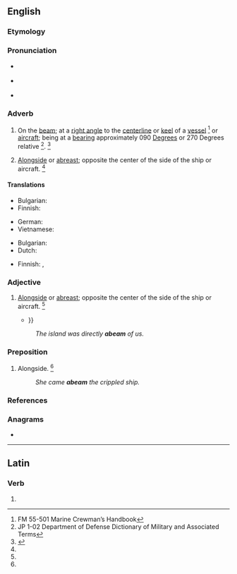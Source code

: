 ==English==

===Etymology===
{{prefix|a|beam|t1=in the direction of|t2=keel|lang=en}}

===Pronunciation===
* {{a|RP}} {{IPA|/ə.ˈbiːm/|lang=en}}
* {{a|US}} {{IPA|/ə.ˈbim/|lang=en}}
* {{rhymes|iːm|lang=en}}

===Adverb===
{{en-adv}}

# {{lb|en|nautical|aircraft}} On the [[beam]]; at a [[right angle]] to the [[centerline]] or [[keel]] of a [[vessel]] <ref name="FM55-501">FM 55-501 Marine Crewman’s Handbook</ref> or [[aircraft]]; being at a [[bearing]] approximately 090 [[degree|Degrees]] or 270 Degrees relative <ref name="JP102">JP 1-02 Department of Defense Dictionary of Military and Associated Terms</ref>. {{defdate|Mid 19<sup>th</sup> century.}}<ref name=SOED>{{R:SOED5|page=3}}</ref>
# {{lb|en|nautical|aircraft}} [[alongside|Alongside]] or [[abreast]]; opposite the center of the side of the ship or aircraft. {{defdate|Mid 19<sup>th</sup> century.}}<ref name=SOED/>

====Translations====
{{trans-top|on the beam}}
* Bulgarian: {{t|bg|отстрани, перпендикулярно на кила на кораба}}
* Finnish: {{t|fi|[[suoraan]] [[sivu|sivulla]]}}
{{trans-mid}}
* German: {{t|de|Querab}}
* Vietnamese: {{t-check|vi|[[đâm ngang]] [[sườn]]}} {{attention|vi|2=was "[[đâm ngang]] [[sườn]]" - assumed sum-of-parts; if an idiom, remove the wikilinks to the individual words. see [[User:Kephir/gadgets/xte#Translation_fixing]]}}
{{trans-bottom}}

{{trans-top|alongside}}
* Bulgarian: {{t|bg|в траверс}}
* Dutch: {{t+|nl|dwarsscheeps}}
{{trans-mid}}
* Finnish: {{t+|fi|vieressä}}, {{t|fi|kyljittäin}}
{{trans-bottom}}

===Adjective===
{{en-adj}}

# {{lb|en|nautical|aircraft}} [[alongside|Alongside]] or [[abreast]]; opposite the center of the side of the ship or aircraft. {{defdate|Mid 19<sup>th</sup> century.}}<ref name=SOED/>
#* {{quote-book|year=2005|author=William Thomas Generous|title=Sweet Pea at War: A History of USS Portland|page=178|url=http://books.google.com/books?id=A8kjK2s1wJoC|isbn=9780813191218|passage=The attack on the '''abeam''' ship, ''Louisville'', killed Commander Cruiser Division Four {{...}}}}
#: ''The island was directly '''abeam''' of us.''

===Preposition===
{{en-prep}}

# {{lb|en|nautical}} Alongside. {{defdate|Mid 19<sup>th</sup> century.}}<ref name=SOED/>
#: ''She came '''abeam''' the crippled ship.''

===References===
<references/>

===Anagrams===
* {{anagrams|en|ameba}}

----

==Latin==

===Verb===
{{la-verb-form|abeam}}

# {{inflection of|abeō||1|s|pres|actv|subj|lang=la}}